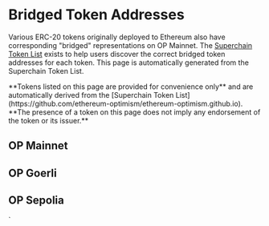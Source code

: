 
# Bridged Token Addresses

Various ERC-20 tokens originally deployed to Ethereum also have corresponding "bridged" representations on OP Mainnet.
The [Superchain Token List](https://github.com/ethereum-optimism/ethereum-optimism.github.io) exists to help users discover the correct bridged token addresses for each token.
This page is automatically generated from the Superchain Token List.

<Callout>
  **Tokens listed on this page are provided for convenience only** and are automatically derived from the [Superchain Token List](https://github.com/ethereum-optimism/ethereum-optimism.github.io).
  **The presence of a token on this page does not imply any endorsement of the token or its issuer.**
</Callout>

## OP Mainnet

<TokenListTable l1="1" l2="10" />

## OP Goerli

<TokenListTable l1="5" l2="420" />

## OP Sepolia

<TokenListTable l1="11155111" l2="11155420" />

\`

